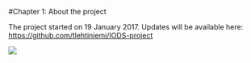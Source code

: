 #Chapter 1: About the project

The project started on 19 January 2017. Updates will be available here: <https://github.com/tlehtiniemi/IODS-project>  
  
![](http://i1.kym-cdn.com/photos/images/original/000/234/739/fa5.jpg)
